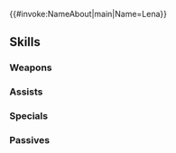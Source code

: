 {{#invoke:NameAbout|main|Name=Lena}}{{HeroPage Tabs}}
{{Hero Infobox
|Name=Lena
|Title=Tender Angel
|WeaponType=Colorless Staff
|Origin=Fire Emblem: Mystery of the Emblem
|Gender=Female
|MoveType=Infantry
|actorJP=戸松遥
|actorEN=Brittany Cox
|artist=恒星ホリグチ
|additionDate=July 20, 2020
|releaseDate=July 20, 2020
|randomStartTime=2020-08-20T07:00:00Z
|poolDate=August 7, 2020
|poolRarities=3,4
|cv1=1
|cv2=400900
|TagID=レナ
|InternalID=546
|Properties=
|description=A cleric revered as Macedon's Angel. Cares for orphans in her convent after the conclusion of the War of Shadows. Appears in Fire Emblem: Mystery of the Emblem.
}}
{{Stats Page
|Lv1HP=18|Lv1ATK=8|Lv1SPD=7|Lv1DEF=5|Lv1RES=9
|GRHP=50|GRATK=55|GRSPD=50|GRDEF=45|GRRES=65
}}
==Skills==
===Weapons===
{{Weapons Table
|weapon1=Assault
|weapon1Default=
|weapon1Unlock=1
|weapon2=Gravity
|weapon2Default=
|weapon2Unlock=3
|weapon3=Gravity+
|weapon3Default=
|weapon3Unlock=5
}}
===Assists===
{{Assists Table
|assist1=Heal
|assist1Default=1
|assist1Unlock=1
|assist2=Mend
|assist2Default=3
|assist2Unlock=2
|assist3=Recover
|assist3Default=4
|assist3Unlock=3
|assist4=Recover+
|assist4Default=5
|assist4Unlock=5
}}
===Specials===
{{Specials Table
|special1=Imbue
|special1Default=4
|special1Unlock=2
|special2=Heavenly Light
|special2Default=5
|special2Unlock=3
}}
===Passives===
{{Passives Table
|passiveA1=Resistance +1
|passiveA2=Def/Res 1
|passiveA3=Def/Res 2
|passiveA1Unlock=1
|passiveA2Unlock=2
|passiveA3Unlock=4
|passiveC1=Atk Ploy 1
|passiveC2=Atk Ploy 2
|passiveC3=Atk Ploy 3
|passiveC1Unlock=3
|passiveC2Unlock=4
|passiveC3Unlock=5
}}
{{Heroes Navbox}}